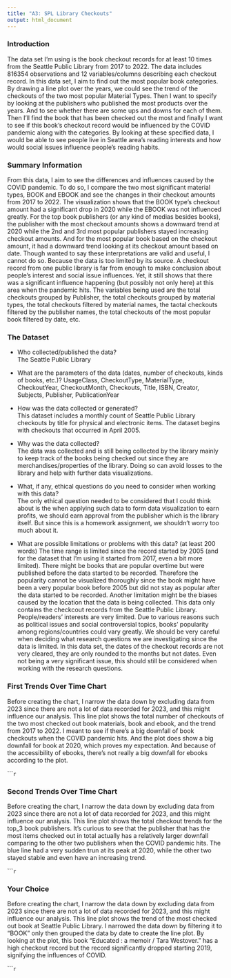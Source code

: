 ```yaml
---
title: "A3: SPL Library Checkouts"
output: html_document
---
```


### Introduction

The data set I'm using is the book checkout records for at least 10 times from the Seattle Public Library from 2017 to 2022. The data includes 816354 observations and 12 variables/columns describing each checkout record.
In this data set, I aim to find out the most popular book categories. By drawing a line plot over the years, we could see the trend of the checkouts of the two most popular Material Types.
Then I want to specify by looking at the publishers who published the most products over the years. And to see whether there are some ups and downs for each of them.
Then I'll find the book that has been checked out the most and finally I want to see if this book's checkout record would be influenced by the COVID pandemic along with the categories. 
By looking at these specified data, I would be able to see people live in Seattle area's reading interests and how would social issues influence people's reading habits.

### Summary Information

From this data, I aim to see the differences and influences caused by the COVID pandemic. To do so, I compare the two most significant material types, BOOK and EBOOK and see the changes in their checkout amounts from 2017 to 2022. The visualization shows that the BOOK type's checkout amount had a significant drop in 2020 while the EBOOK was not influenced greatly. For the top book publishers (or any kind of medias besides books), the publisher with the most checkout amounts shows a downward trend at 2020 while the 2nd and 3rd most popular publishers stayed increasing checkout amounts. And for the most popular book based on the checkout amount, it had a downward trend looking at its checkout amount based on date. Though wanted to say these interpretations are valid and useful, I cannot do so. Because the data is too limited by its source. A checkout record from one public library is far from enough to make conclusion about people's interest and social issue influences. Yet, it still shows that there was a significant influence happening (but possibly not only here) at this area when the pandemic hits.
The variables being used are the total checkouts grouped by Publisher, the total checkouts grouped by material types, the total checkouts filtered by material names, the taotal checkouts filtered by the publisher names, the total checkouts of the most popular book filtered by date, etc.

### The Dataset

- Who collected/published the data?  
The Seattle Public Library
  
- What are the parameters of the data (dates, number of checkouts, kinds of books, etc.)?
UsageClass, CheckoutType, MaterialType, CheckoutYear, CheckoutMonth, Checkouts, Title, ISBN, Creator, Subjects, Publisher, PublicationYear

- How was the data collected or generated?  
This dataset includes a monthly count of Seattle Public Library checkouts by title for physical and electronic items. The dataset begins with checkouts that occurred in April 2005.

- Why was the data collected?  
The data was collected and is still being collected by the library mainly to keep track of the books being checked out since they are merchandises/properties of the library. Doing so can avoid losses to the library and help with further data visualizations.

- What, if any, ethical questions do you need to consider when working with this data?  
The only ethical question needed to be considered that I could think about is the when applying such data to form data visualization to earn profits, we should earn approval from the publisher which is the library itself. But since this is a homework assignment, we shouldn't worry too much about it.

- What are possible limitations or problems with this data?   (at least 200 words)
The time range is limited since the record started by 2005 (and for the dataset that I'm using it started from 2017, even a bit more limited). There might be books that are popular overtime but were published before the data started to be recorded. Therefore the popularity cannot be visualized thoroughly since the book might have been a very popular book before 2005 but did not stay as popular after the data started to be recorded.
Another limitation might be the biases caused by the location that the data is being collected. This data only contains the checkcout records from the Seattle Public Library. People/readers' interests are very limited. Due to various reasons such as political issues and social controversial topics, books' popularity among regions/countries could vary greatly. We should be very careful when deciding what research questions we are investigating since the data is limited.
In this data set, the dates of the checkout records are not very cleared, they are only rounded to the months but not dates. Even not being a very significant issue, this should still be considered when working with the research questions.


### First Trends Over Time Chart

Before creating the chart, I narrow the data down by excluding data from 2023 since there are not a lot of data recorded for 2023, and this might influence our analysis. This line plot shows the total number of checkouts of the two most checked out book materials, book and ebook, and the trend from 2017 to 2022. I meant to see if there's a big downfall of book checkouts when the COVID pandemic hits. And the plot does show a big downfall for book at 2020, which proves my expectation. And because of the accessibility of ebooks, there's not really a big downfall for ebooks according to the plot.


``````r
```

### Second Trends Over Time Chart

Before creating the chart, I narrow the data down by excluding data from 2023 since there are not a lot of data recorded for 2023, and this might influence our analysis. This line plot shows the total checkout trends for the top_3 book publishers. It's curious to see that the publisher that has the most items checked out in total actually has a relatively larger downfall comparing to the other two publishers when the COVID pandemic hits. The blue line had a very sudden trun at its peak at 2020, while the other two stayed stable and even have an increasing trend.


``````r
```

### Your Choice

Before creating the chart, I narrow the data down by excluding data from 2023 since there are not a lot of data recorded for 2023, and this might influence our analysis. This line plot shows the trend of the most checked out book at Seattle Public Library. I narrowed the data down by filtering it to "BOOK" only then grouped the data by date to create the line plot. By looking at the plot, this book "Educated : a memoir / Tara Westover." has a high checkout record but the record significantly dropped starting 2019, signifying the influences of COVID.


``````r
```


